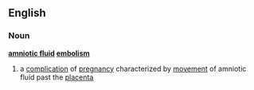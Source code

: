 ==English==
===Noun===
'''[[amniotic fluid]] [[embolism]]'''
# a [[complication]] of [[pregnancy]] characterized by [[movement]] of amniotic fluid past the [[placenta]]